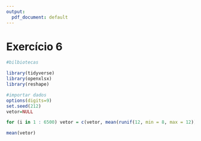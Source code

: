 ---
output:
  pdf_document: default
---
# Exercício 6





```{r results="hide", error=FALSE, warning=FALSE, message=FALSE}

#bilbiotecas

library(tidyverse)
library(openxlsx)
library(reshape)

```

```{r eval=TRUE}

#importar dados
options(digits=9)
set.seed(212)
vetor=NULL

for (i in 1 : 6500) vetor = c(vetor, mean(runif(12, min = 8, max = 12)))

mean(vetor)






```

